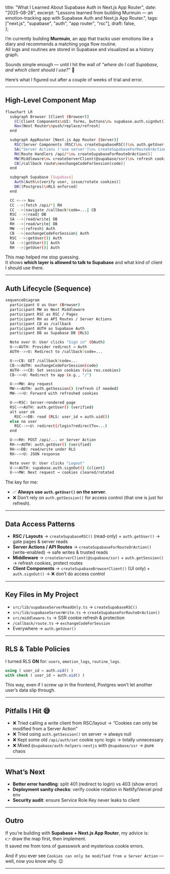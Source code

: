   title: "What I Learned About Supabase Auth in Next.js App Router",
  date: "2025-08-28",
  excerpt: "Lessons learned from building Murmuin — an emotion-tracking app with Supabase Auth and Next.js App Router.",
  tags: ["next.js", "supabase", "auth", "app router", "rsc"],
  draft: false,  
};

I’m currently building **Murmuin**, an app that tracks user emotions like a diary and recommends a matching yoga flow routine.  
All logs and routines are stored in Supabase and visualized as a history graph.  

Sounds simple enough — until I hit the wall of *“where do I call Supabase, and which client should I use?”* 🤯

Here’s what I figured out after a couple of weeks of trial and error.

---

## High-Level Component Map

```bash
flowchart LR
  subgraph Browser [Client (Browser)]
    CC[Client Components\nUI: forms, buttons\n↳ supabase.auth.signOut()]
    Nav[Next Router\npush/replace/refresh]
  end

  subgraph AppRouter [Next.js App Router (Server)]
    RSC[Server Components (RSC)\n↳ createSupabaseRSC()\n↳ auth.getUser() (read-only)]
    SA["Server Actions ('use server')\n↳ createSupabaseForRouteOrAction()"]
    RH[Route Handlers /api/*\n↳ createSupabaseForRouteOrAction()]
    MW[Middleware\n↳ createServerClient(@supabase/ssr)\n↳ refresh cookies]
    CB[/callback route\nexchangeCodeForSession(code)]
  end

  subgraph Supabase [Supabase]
    Auth[Auth\n(verify user, issue/rotate cookies)]
    DB[(Postgres)\nRLS enforced]
  end

  CC <--> Nav
  CC -->|fetch /api/*| RH
  CC -->|navigate /callback?code=...| CB
  RSC -->|read| DB
  SA -->|read/write| DB
  RH -->|read/write| DB
  MW -->|refresh| Auth
  CB -->|exchangeCodeForSession| Auth
  RSC -->|getUser()| Auth
  SA -->|getUser()| Auth
  RH -->|getUser()| Auth
```

This map helped me stop guessing.  
It shows **which layer is allowed to talk to Supabase** and what kind of client I should use there.

---

## Auth Lifecycle (Sequence)

```bash
sequenceDiagram
  participant U as User (Browser)
  participant MW as Next Middleware
  participant RSC as RSC / Pages
  participant RH as API Routes / Server Actions
  participant CB as /callback
  participant AUTH as Supabase Auth
  participant DB as Supabase DB (RLS)

  Note over U: User clicks "Sign in" (OAuth)
  U->>AUTH: Provider redirect → Auth
  AUTH-->>U: Redirect to /callback?code=...

  U->>CB: GET /callback?code=...
  CB->>AUTH: exchangeCodeForSession(code)
  AUTH-->>CB: Set session cookies (via res.cookies)
  CB-->>U: Redirect to app (e.g., "/")

  U->>MW: Any request
  MW->>AUTH: auth.getSession() (refresh if needed)
  MW-->>U: Forward with refreshed cookies

  U->>RSC: Server-rendered page
  RSC->>AUTH: auth.getUser() (verified)
  alt user ok
    RSC->>DB: read (RLS: user_id = auth.uid())
  else no user
    RSC-->>U: redirect(/login?redirectTo=...)
  end

  U->>RH: POST /api/... or Server Action
  RH->>AUTH: auth.getUser() (verified)
  RH->>DB: read/write under RLS
  RH-->>U: JSON response

  Note over U: User clicks "Logout"
  U->>AUTH: supabase.auth.signOut() (client)
  U->>MW: Next request → cookies cleared/rotated
```

The key for me:  
- ✅ **Always use `auth.getUser()` on the server.**  
- ❌ Don’t rely on `auth.getSession()` for access control (that one is just for refresh).  

---

## Data Access Patterns

- **RSC / Layouts** → `createSupabaseRSC()` (read-only) + `auth.getUser()` → gate pages & server reads  
- **Server Actions / API Routes** → `createSupabaseForRouteOrAction()` (write-enabled) → safe writes & trusted reads  
- **Middleware** → `createServerClient(@supabase/ssr)` + `auth.getSession()` → refresh cookies, protect routes  
- **Client Components** → `createSupabaseBrowserClient()` (UI only) + `auth.signOut()` → ❌ don’t do access control  

---

## Key Files in My Project

- `src/lib/supabaseServerReadOnly.ts` → `createSupabaseRSC()`  
- `src/lib/supabaseServerWrite.ts` → `createSupabaseForRouteOrAction()`  
- `src/middleware.ts` → SSR cookie refresh & protection  
- `/callback/route.ts` → `exchangeCodeForSession`  
- Everywhere → `auth.getUser()`  

---

## RLS & Table Policies

I turned RLS **ON** for: `users`, `emotion_logs`, `routine_logs`.

```sql
using ( user_id = auth.uid() )
with check ( user_id = auth.uid() )
```

This way, even if I screw up in the frontend, Postgres won’t let another user’s data slip through.  

---

## Pitfalls I Hit 😅

- ❌ Tried calling a write client from RSC/layout → “Cookies can only be modified from a Server Action”  
- ❌ Tried using `auth.getSession()` on server → always null  
- ❌ Kept some old `/api/auth/set` cookie sync logic → totally unnecessary  
- ❌ Mixed `@supabase/auth-helpers-nextjs` with `@supabase/ssr` → pure chaos  

---

## What’s Next

- **Better error handling**: split 401 (redirect to login) vs 403 (show error)  
- **Deployment sanity checks**: verify cookie rotation in Netlify/Vercel prod env  
- **Security audit**: ensure Service Role Key never leaks to client  

---

## Outro

If you’re building with **Supabase + Next.js App Router**, my advice is:  
👉 draw the map first, then implement.  
It saved me from tons of guesswork and mysterious cookie errors.  

And if you ever see `Cookies can only be modified from a Server Action` — well, now you know why. 😉

---